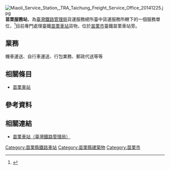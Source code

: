 [[File:Miaoli_Service_Station,_TRA_Taichung_Freight_Service_Office_20141225.jpg|thumb]]
'''苗栗服務站'''，為[[臺灣鐵路管理局|臺灣鐵路管理局]]貨運服務總所臺中貨運服務所轄下的一個服務單位，<ref>{{Cite web |url=http://www.railway.gov.tw/upload/indexnews/upload/7875/%E5%9C%9F%E5%9C%B0%E5%A5%91%E7%B4%84.pdf |title=交通部臺灣鐵路管理局貨運服務總所臺中貨運服務所土地租賃契約 |access-date=2015-01-03 |archive-url=https://web.archive.org/web/20150103152506/http://www.railway.gov.tw/upload/indexnews/upload/7875/%E5%9C%9F%E5%9C%B0%E5%A5%91%E7%B4%84.pdf |archive-date=2015-01-03 |dead-url=yes }}</ref>目前專門處理臺鐵[[苗栗車站|苗栗車站]]貨物，位於[[苗栗市|苗栗市]]臺鐵苗栗車站旁。

== 業務 ==
機車運送、自行車運送、行包業務、郵政代送等等

== 相關條目 ==
*[[苗栗車站|苗栗車站]]

== 參考資料 ==
{{reflist}}

== 相關連結 ==
*[https://web.archive.org/web/20180912204333/https://www.railway.gov.tw/miaoli/ 苗栗車站（臺灣鐵路管理局）] {{zh-tw}}

[[Category:苗栗縣鐵路車站|Category:苗栗縣鐵路車站]]
[[Category:苗栗縣建築物|Category:苗栗縣建築物]]
[[Category:苗栗市|Category:苗栗市]]